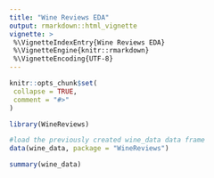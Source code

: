 ```yaml
---
title: "Wine Reviews EDA"
output: rmarkdown::html_vignette
vignette: >
 %\VignetteIndexEntry{Wine Reviews EDA}
 %\VignetteEngine{knitr::rmarkdown}
 %\VignetteEncoding{UTF-8}
---
```

```r
knitr::opts_chunk$set(
 collapse = TRUE,
 comment = "#>"
)
```

```r
library(WineReviews)
```

```r
#load the previously created wine_data data frame
data(wine_data, package = "WineReviews")
```

```r
summary(wine_data)
```

